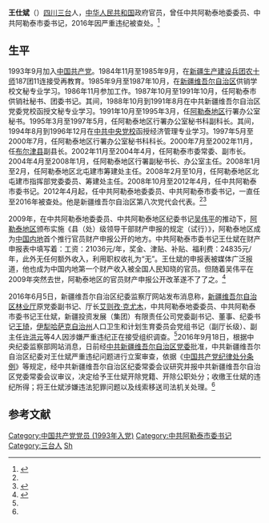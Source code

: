 '''王仕斌'''（{{bd|1966年|11月||}}）[[四川|四川]][[三台|三台]]人，[[中华人民共和国|中华人民共和国]]政府官员，曾任中共阿勒泰地委委员、中共阿勒泰市委书记，2016年因严重违纪被查处。<ref name=ifeng>{{Cite web |url=http://news.ifeng.com/a/20160606/48920571_0.shtml |title=自治区林业厅原党委副书记、厅长艾则孜·克尤木等四人接受调查，凤凰网，2016-06-06 |accessdate=2016-09-21 |archive-date=2017-03-05 |archive-url=https://web.archive.org/web/20170305003932/http://news.ifeng.com/a/20160606/48920571_0.shtml |dead-url=no }}</ref>

==生平==
1993年9月加入[[中国共产党|中国共产党]]。1984年11月至1985年9月，在[[新疆生产建设兵团农十师|新疆生产建设兵团农十师]]187团11连接受再教育。1985年9月至1987年10月，在[[新疆维吾尔自治区|新疆维吾尔自治区]]供销学校文秘专业学习。1986年11月参加工作。1987年10月至1991年10月，任阿勒泰市供销社秘书、团委书记。其间，1988年10月到1991年8月在中共新疆维吾尔自治区党委党校函授文秘专业学习。1991年10月至1995年3月，任[[阿勒泰地区|阿勒泰地区]]行署办公室秘书。1995年3月至1997年5月，任阿勒泰地区行署办公室秘书科副科长。其间，1994年8月到1996年12月在[[中共中央党校|中共中央党校]]函授经济管理专业学习。1997年5月至2000年7月，任阿勒泰地区行署办公室秘书科科长。2000年7月至2002年11月，任[[布尔津县|布尔津县]]副县长。2002年11月至2004年4月，任阿勒泰市委常委、副市长。2004年4月至2008年1月，任阿勒泰地区行署副秘书长、办公室主任。2008年1月至2月，任阿勒泰地区北屯建市筹建处主任。2008年2月至10月，任阿勒泰地区北屯建市指挥部党委委员、筹建处主任。2008年10月至2012年4月，任中共阿勒泰市委书记。2012年4月起，任中共阿勒泰地委委员、中共阿勒泰市委书记，一直任至2016年被查处。他是新疆维吾尔自治区第八次党代会代表。<ref name=ifeng/><ref name=sk>{{Cite web |url=http://news.ifeng.com/a/20160918/49984907_0.shtml |title=新疆阿勒泰原书记被双开：拒不执行上级重大决定，凤凰网，2016-09-18 |accessdate=2016-09-21 |archive-date=2016-09-19 |archive-url=https://web.archive.org/web/20160919140237/http://news.ifeng.com/a/20160918/49984907_0.shtml |dead-url=no }}</ref>

2009年，在中共阿勒泰地委委员、中共阿勒泰地区纪委书记[[吴伟平|吴伟平]]的推动下，[[阿勒泰地区|阿勒泰地区]]颁布实施《县（处）级领导干部财产申报的规定（试行）》，阿勒泰地区成为[[中国内地|中国内地]]首个推行官员财产申报公开的地方。中共阿勒泰市委书记王仕斌在财产申报表中填写着：工资：21036元/年，奖金、津贴、补贴、福利费：24835元/年，此外无任何额外收入，利用职权收礼为“无”。王仕斌的申报表被媒体广泛报道，他也成为中国内地第一个财产收入被全国人民知晓的官员。但随着吴伟平在2009年突然去世，阿勒泰地区的官员财产申报公开改革遂不了了之。<ref>{{Cite web |url=http://www.thepaper.cn/newsDetail_forward_1531203 |title=新疆“落马书记”王仕斌：首个财产收入被全国人民知道的官员，澎湃新闻，2016-09-20 |accessdate=2016-09-21 |archive-date=2016-09-21 |archive-url=https://web.archive.org/web/20160921065134/http://www.thepaper.cn/newsDetail_forward_1531203 |dead-url=no }}</ref>

2016年6月5日，新疆维吾尔自治区纪委监察厅网站发布消息称，[[新疆维吾尔自治区林业厅|新疆维吾尔自治区林业厅]]原党委副书记、厅长[[艾则孜·克尤木|艾则孜·克尤木]]，中共阿勒泰地委委员、中共阿勒泰市委书记王仕斌，新疆投资发展（集团）有限责任公司党委副书记、董事、纪委书记[[王琦_(新疆投发)|王琦]]，[[伊犁哈萨克自治州|伊犁哈萨克自治州]]人口卫生和计划生育委员会党组书记（副厅长级）、副主任[[许洪元|许洪元]]等4人因涉嫌严重违纪正在接受组织调查。<ref name=ifeng/>2016年9月18日，根据中央纪委监察部网站消息，日前经[[中共新疆维吾尔自治区党委|中共新疆维吾尔自治区党委]]批准，中共新疆维吾尔自治区纪委对王仕斌严重违纪问题进行立案审查，依据《[[中国共产党纪律处分条例|中国共产党纪律处分条例]]》等规定，经中共新疆维吾尔自治区纪委常委会议研究并报中共新疆维吾尔自治区党委常委会议审议，决定给予王仕斌开除党籍、开除公职处分；收缴王仕斌的违纪所得；将王仕斌涉嫌违法犯罪问题以及线索移送司法机关处理。<ref name=sk/>

==参考文献==
{{reflist}}

{{中共十八大以来的反腐败工作}}
{{DEFAULTSORT:Wang王}}
[[Category:中国共产党党员_(1993年入党)|Category:中国共产党党员 (1993年入党)]]
[[Category:中共阿勒泰市委书记|Category:中共阿勒泰市委书记]]
[[Category:三台人|Category:三台人]]
[[Category:王姓|Sh]]